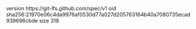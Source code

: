 version https://git-lfs.github.com/spec/v1
oid sha256:21970e06c4da9976af0530d77a027d205763164b40a7080735ecad939696cbde
size 318
